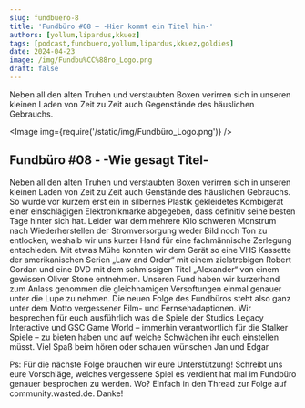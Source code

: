 ```yaml
---
slug: fundbuero-8
title: 'Fundbüro #08 – -Hier kommt ein Titel hin-'
authors: [yollum,lipardus,kkuez]
tags: [podcast,fundbuero,yollum,lipardus,kkuez,goldies]
date: 2024-04-23
image: /img/Fundbu%CC%88ro_Logo.png
draft: false
---
```



Neben all den alten Truhen und verstaubten Boxen verirren sich in unseren kleinen Laden von Zeit zu Zeit auch Gegenstände des häuslichen Gebrauchs.

<Image img={require('/static/img/Fundbüro_Logo.png')} />

<!--truncate-->

## Fundbüro #08 - -Wie gesagt Titel-

Neben all den alten Truhen und verstaubten Boxen verirren sich in unseren kleinen Laden von Zeit zu Zeit auch Genstände des häuslichen Gebrauchs. So wurde vor kurzem erst ein in silbernes Plastik gekleidetes Kombigerät einer einschlägigen Elektronikmarke abgegeben, dass definitiv seine besten Tage hinter sich hat. Leider war dem mehrere Kilo schweren Monstrum nach Wiederherstellen der  Stromversorgung weder Bild noch Ton zu entlocken, weshalb wir uns kurzer Hand für eine fachmännische Zerlegung entschieden. Mit etwas Mühe konnten wir dem Gerät so eine VHS Kassette der amerikanischen Serien „Law and Order“ mit einem zielstrebigen Robert Gordan und eine DVD mit dem schmissigen Titel „Alexander“ von einem gewissen Oliver Stone entnehmen. Unseren Fund haben wir kurzerhand zum Anlass genommen die gleichnamigen Versoftungen einmal genauer unter die Lupe zu nehmen. Die neuen Folge des Fundbüros steht also ganz unter dem Motto vergessener Film- und Fernsehadaptionen. Wir besprechen für euch ausführlich was die Spiele der Studios Legacy Interactive und GSC Game World – immerhin verantwortlich für die Stalker Spiele – zu bieten haben und auf welche Schwächen ihr euch einstellen müsst. Viel Spaß beim hören oder schauen wünschen
Jan und Edgar

Ps: Für die nächste Folge brauchen wir eure Unterstützung! Schreibt uns eure Vorschläge, welches vergessene Spiel es verdient hat mal im Fundbüro genauer besprochen zu werden. Wo? Einfach in den Thread zur Folge auf community.wasted.de. Danke!

<ReactPlayer
    width="100%"
    height="50px"
    controls
    url='https://m10z.picnotes.de/Fundbuero/Fundbuero_008.mp3'
/>
